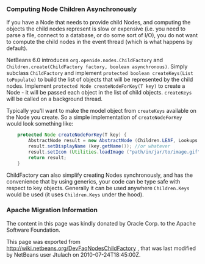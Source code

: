 <!--

    Licensed to the Apache Software Foundation (ASF) under one
    or more contributor license agreements.  See the NOTICE file
    distributed with this work for additional information
    regarding copyright ownership.  The ASF licenses this file
    to you under the Apache License, Version 2.0 (the
    "License"); you may not use this file except in compliance
    with the License.  You may obtain a copy of the License at

      http://www.apache.org/licenses/LICENSE-2.0

    Unless required by applicable law or agreed to in writing,
    software distributed under the License is distributed on an
    "AS IS" BASIS, WITHOUT WARRANTIES OR CONDITIONS OF ANY
    KIND, either express or implied.  See the License for the
    specific language governing permissions and limitations
    under the License.

-->

===Computing Node Children Asynchronously===

If you have a Node that needs to provide child Nodes, and computing the objects the child nodes represent is slow or expensive (i.e. you need to parse a file, connect to a database, or do some sort of I/O), you do not want to compute the child nodes in the event thread (which is what happens by default).

NetBeans 6.0 introduces <tt>org.openide.nodes.ChildFactory</tt> and <tt>Children.create(ChildFactory factory, boolean asynchronous)</tt>.  Simply subclass <tt>ChildFactory</tt> and implement <tt>protected boolean createKeys(List <T> toPopulate)</tt> to build the list of objects that will be represented by the child nodes.  Implement <tt>protected Node createNodeForKey(T key)</tt> to create a Node - it will be passed each object in the list of child objects.  <tt>createKeys</tt> will be called on a background thread.

Typically you'll want to make the model object from <tt>createKeys</tt> available on the Node you create.  So a simple implementation of <tt>createNodeForKey</tt> would look something like:

<source lang="java">
    protected Node createNodeForKey(T key) {
        AbstractNode result = new AbstractNode (Children.LEAF, Lookups.singleton (key));
        result.setDisplayName (key.getName()); //or whatever
        result.setIcon (Utilities.loadImage ("path/in/jar/to/image.gif"));
        return result;
    }
</source>

ChildFactory can also simplify creating Nodes synchronously, and has the convenience that by using generics, your code can be type safe with respect to key objects.  Generally it can be used anywhere <tt>Children.Keys</tt> would be used (it uses <tt>Children.Keys</tt> under the hood).

===Apache Migration Information===

The content in this page was kindly donated by Oracle Corp. to the
Apache Software Foundation.

This page was exported from http://wiki.netbeans.org/DevFaqNodesChildFactory , 
that was last modified by NetBeans user Jtulach 
on 2010-07-24T18:45:00Z.

